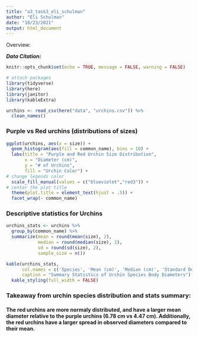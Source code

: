 ```yaml
---
title: "a3_task3_eli_schulman"
author: "Eli Schulman"
date: "10/23/2021"
output: html_document
---
```


Overview:

***Data Citation: ***

```r
knitr::opts_chunk$set(echo = TRUE, message = FALSE, warning = FALSE)

# attach packages
library(tidyverse)
library(here)
library(janitor)
library(kableExtra)
```

```r
urchins <- read_csv(here("data", "urchins.csv")) %>% 
  clean_names()
```

### Purple vs Red urchins (distributions of sizes)

```r
ggplot(urchins, aes(x = size)) +
  geom_histogram(aes(fill = common_name), bins = 10) +
  labs(title = "Purple and Red Urchin Size Distribution",
       x = "Diameter (cm)",
       y = "# of Urchins",
       fill = "Urchin Color") +
# change legends color
  scale_fill_manual(values = c("blueviolet","red3")) +
# center the plot title
  theme(plot.title = element_text(hjust = .5)) +
  facet_wrap(~ common_name)
```

### Descriptive statistics for Urchins

```r
urchins_stats <- urchins %>% 
  group_by(common_name) %>% 
  summarize(mean = round(mean(size), 2),
            median = round(median(size), 2),
            sd = round(sd(size), 2),
            sample_size = n())

kable(urchins_stats, 
      col.names = c('Species', 'Mean (cm)', 'Median (cm)', 'Standard Deviation (cm)', 'Sample Size'),
      caption = "Summary Statistics of Urchin Species Body Diameters") %>% 
  kable_styling(full_width = FALSE)
```

### Takeaway from urchin species distribution and stats summary: 
#### The red urchins are more normaly distributed, and have a larger mean diameter relative to the purple urchins (6.78 cm vs 4.47 cm). Additionally, the red urchins have a larger spread in observed diameters compared to their mean.








